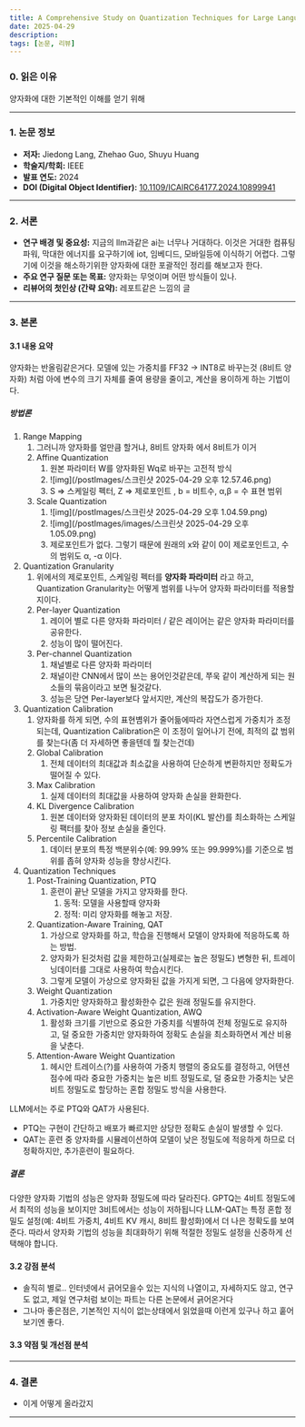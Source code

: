 ```yaml
---
title: A Comprehensive Study on Quantization Techniques for Large Language Models
date: 2025-04-29
description:
tags: [논문, 리뷰]
---
```


### 0. 읽은 이유

양자화에 대한 기본적인 이해를 얻기 위해

---

### 1. 논문 정보

- **저자:** Jiedong Lang, Zhehao Guo, Shuyu Huang
- **학술지/학회:** IEEE
- **발표 연도:** 2024
- **DOI (Digital Object Identifier):** [10.1109/ICAIRC64177.2024.10899941](https://doi.org/10.1109/ICAIRC64177.2024.10899941)

---

### 2. 서론

- **연구 배경 및 중요성:** 지금의 llm과같은 ai는 너무나 거대하다. 이것은 거대한 컴퓨팅 파워, 막대한 에너지를 요구하기에 iot, 임베디드, 모바일등에 이식하기 어렵다. 그렇기에 이것을 해소하기위한 양자화에 대한 포괄적인 정리를 해보고자 한다.
- **주요 연구 질문 또는 목표:** 양자화는 무엇이며 어떤 방식들이 있나.
- **리뷰어의 첫인상 (간략 요약):** 레포트같은 느낌의 글

---

### 3. 본론

#### 3.1 내용 요약

양자화는 반올림같은거다. 모델에 있는 가중치를 FF32 -> INT8로 바꾸는것 (8비트 양자화) 처럼 아에 변수의 크기 자체를 줄여 용량을 줄이고, 계산을 용이하게 하는 기법이다.

##### 방법론

1. Range Mapping
   1. 그러니까 양자화를 얼만큼 할거냐, 8비트 양자화 에서 8비트가 이거
   2. Affine Quantization
      1. 원본 파라미터 W를 양자화된 Wq로 바꾸는 고전적 방식
      2. ![img](/postImages/스크린샷 2025-04-29 오후 12.57.46.png)
      3. S => 스케일링 펙터, Z => 제로포인트 , b = 비트수, α,β = 수 표현 범위
   3. Scale Quantization
      1. ![img](/postImages/스크린샷 2025-04-29 오후 1.04.59.png)
      2. ![img](/postImages/images/스크린샷 2025-04-29 오후 1.05.09.png)
      3. 제로포인트가 없다. 그렇기 때문에 원래의 x와 같이 0이 제로포인트고, 수의 범위도 α, -α 이다.
2. Quantization Granularity
   1. 위에서의 제로포인트, 스케일링 펙터를 **양자화 파라미터** 라고 하고, Quantization Granularity는 어떻게 범위를 나누어 양자화 파라미터를 적용할지이다.
   2. Per-layer Quantization
      1. 레이어 별로 다른 양자화 파라미터 / 같은 레이어는 같은 양자화 파라미터를 공유한다.
      2. 성능이 많이 떨어진다.
   3. Per-channel Quantization
      1. 채널별로 다른 양자화 파라미터
      2. 채널이란 CNN에서 많이 쓰는 용어인것같은데, 쭈욱 같이 계산하게 되는 원소들의 묶음이라고 보면 될것같다.
      3. 성능은 당연 Per-layer보다 앞서지만, 계산의 복잡도가 증가한다.
3. Quantization Calibration
   1. 양자화를 하게 되면, 수의 표현볌위가 줄어듦에따라 자연스럽게 가중치가 조정되는데, Quantization Calibration은 이 조정이 일어나기 전에, 최적의 값 범위를 찾는다(좀 더 자세하면 좋을텐데 뭘 찾는건데)
   2. Global Calibration
      1. 전체 데이터의 최대값과 최소값을 사용하여 단순하게 변환하지만 정확도가 떨어질 수 있다.
   3. Max Calibration
      1. 실제 데이터의 최대값을 사용하여 양자화 손실을 완화한다.
   4. KL Divergence Calibration
      1. 원본 데이터와 양자화된 데이터의 분포 차이(KL 발산)를 최소화하는 스케일링 팩터를 찾아 정보 손실을 줄인다.
   5. Percentile Calibration
      1. 데이터 분포의 특정 백분위수(예: 99.99% 또는 99.999%)를 기준으로 범위를 좁혀 양자화 성능을 향상시킨다.
4. Quantization Techniques
   1. Post-Training Quantization, PTQ
      1. 훈련이 끝난 모델을 가지고 양자화를 한다.
         1. 동적: 모델을 사용할때 양자화
         2. 정적: 미리 양자화를 해놓고 저장.
   2. Quantization-Aware Training, QAT
      1. 가상으로 양자화를 하고, 학습을 진행해서 모델이 양자화에 적응하도록 하는 방법.
      2. 양자화가 된것처럼 값을 제한하고(실제로는 높은 정밀도) 변형한 뒤, 트레이닝데이터를 그대로 사용하여 학습시킨다.
      3. 그렇게 모델이 가상으로 양자화된 값을 가지게 되면, 그 다음에 양자화한다.
   3. Weight Quantization
      1. 가중치만 양자화하고 활성화한수 값은 원래 정밀도를 유지한다.
   4. Activation-Aware Weight Quantization, AWQ
      1. 활성화 크기를 기반으로 중요한 가중치를 식별하여 전체 정밀도로 유지하고, 덜 중요한 가중치만 양자화하여 정확도 손실을 최소화하면서 계산 비용을 낮춘다.
   5. Attention-Aware Weight Quantization
      1. 헤시안 트레이스(?)를 사용하여 가중치 행렬의 중요도를 결정하고, 어텐션 점수에 따라 중요한 가중치는 높은 비트 정밀도로, 덜 중요한 가중치는 낮은 비트 정밀도로 할당하는 혼합 정밀도 방식을 사용한다.

LLM에서는 주로 PTQ와 QAT가 사용된다.

- PTQ는 구현이 간단하고 배포가 빠르지만 상당한 정확도 손실이 발생할 수 있다.
- QAT는 훈련 중 양자화를 시뮬레이션하여 모델이 낮은 정밀도에 적응하게 하므로 더 정확하지만, 추가훈련이 필요하다.

##### 결론

다양한 양자화 기법의 성능은 양자화 정밀도에 따라 달라진다.
GPTQ는 4비트 정밀도에서 최적의 성능을 보이지만 3비트에서는 성능이 저하됩니다
LLM-QAT는 특정 혼합 정밀도 설정(예: 4비트 가중치, 4비트 KV 캐시, 8비트 활성화)에서 더 나은 정확도를 보여준다.
따라서 양자화 기법의 성능을 최대화하기 위해 적절한 정밀도 설정을 신중하게 선택해야 합니다.

#### 3.2 강점 분석

- 솔직히 별로.. 인터넷에서 긁어모을수 있는 지식의 나열이고, 자세하지도 않고, 연구도 없고, 제일 연구처럼 보이는 파트는 다른 논문에서 긁어온거다
- 그나마 좋은점은, 기본적인 지식이 없는상태에서 읽었을때 이런게 있구나 하고 훝어보기엔 좋다.

#### 3.3 약점 및 개선점 분석

---

### 4. 결론

- 이게 어떻게 올라갔지

---
